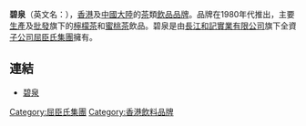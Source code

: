 '''碧泉'''（英文名：{{lang|en|Crystal Spring Tea}}），[[香港|香港]]及[[中國大陸|中國大陸]]的[[茶|茶]]類[[飲品|飲品]][[品牌|品牌]]。品牌在1980年代推出，主要[[生產|生產]]及[[批發|批發]]旗下的[[檸檬茶|檸檬茶]]和[[蜜桃茶|蜜桃茶]]飲品。碧泉是由[[長江和記實業有限公司|長江和記實業有限公司]]旗下全資[[子公司|子公司]][[屈臣氏集團|屈臣氏集團]]擁有。

== 連結 ==
*[https://web.archive.org/web/20101012163309/http://www.aswatson.com/c_manu_others323.htm 碧泉]

{{長江集團}}

[[Category:屈臣氏集團|Category:屈臣氏集團]]
[[Category:香港飲料品牌|Category:香港飲料品牌]]